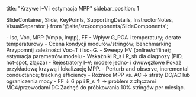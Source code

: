 title: "Krzywe I–V i estymacja MPP"
sidebar_position: 1

  SlideContainer, 
  Slide, 
  KeyPoints, 
  SupportingDetails, 
  InstructorNotes,
  VisualSeparator 
} from '@site/src/components/SlideComponents';

<SlideContainer>

<Slide title="🔋 Krzywa I–V — podstawy" type="info">

<KeyPoints title="📋 Punkty i wpływy">
- Isc, Voc, MPP (Vmpp, Impp), FF
- Wpływ G_POA i temperatury; derate temperaturowy
</KeyPoints>

<SupportingDetails title="🔧 Zastosowanie">
- Ocena kondycji modułów/stringów; benchmarking
</SupportingDetails>

<InstructorNotes>
Przypomnij zależności Voc~T i Isc~G.
</InstructorNotes>

</Slide>

<VisualSeparator type="technical" />

<Slide title="📐 Pomiary i rekonstrukcja" type="tip">

<KeyPoints title="📋 Metody">
- Sweepy I–V (online/offline); estymacja parametrów modelu
- Wskaźniki R_s i R_sh dla diagnozy (PID, hot‑spot, złącza)
</KeyPoints>

<SupportingDetails title="🧰 Narzędzia">
- Rejestratory I–V; modele jedno‑ i dwuwęzłowe
</SupportingDetails>

<InstructorNotes>
Pokaż przykładową krzywą i lokalizację MPP.
</InstructorNotes>

</Slide>

<VisualSeparator type="success" />

<Slide title="🎯 MPPT i diagnostyka" type="success">

<KeyPoints title="📋 Metody MPPT">
- Perturb‑and‑observe, incremental conductance; tracking efficiency
- Różnice MPP vs. AC → straty DC/AC lub ograniczenia mocy
</KeyPoints>

<SupportingDetails title="🔍 Case">
- FF ↓ 6 pp i R_s ↑ → problem z złączami MC4/przewodami DC
</SupportingDetails>

<InstructorNotes>
Zachęć do próbkowania 10% stringów per miesiąc.
</InstructorNotes>

</Slide>

</SlideContainer>


